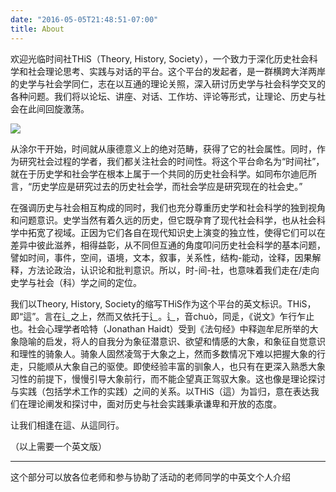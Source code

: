 ```yaml
---
date: "2016-05-05T21:48:51-07:00"
title: About
---
```


欢迎光临时间社THiS（Theory, History, Society），一个致力于深化历史社会科学和社会理论思考、实践与对话的平台。这个平台的发起者，是一群横跨大洋两岸的史学与社会学同仁，志在以互通的理论关照，深入研讨历史学与社会科学交叉的各种问题。我们将以论坛、讲座、对话、工作坊、评论等形式，让理论、历史与社会在此间回旋激荡。

![](/img/logo2.png)

从涂尔干开始，时间就从康德意义上的绝对范畴，获得了它的社会属性。同时，作为研究社会过程的学者，我们都关注社会的时间性。将这个平台命名为“时间社”，就在于历史学和社会学在根本上属于一个共同的历史社会科学。如同布尔迪厄所言，“历史学应是研究过去的历史社会学，而社会学应是研究现在的社会史。”
 
在强调历史与社会相互构成的同时，我们也充分尊重历史学和社会科学的独到视角和问题意识。史学当然有着久远的历史，但它既孕育了现代社会科学，也从社会科学中拓宽了视域。正因为它们各自在现代知识史上演变的独立性，使得它们可以在差异中彼此滋养，相得益彰，从不同但互通的角度叩问历史社会科学的基本问题，譬如时间，事件，空间，语境，文本，叙事，关系性，结构-能动，诠释，因果解释，方法论政治，认识论和批判意识。所以，时-间-社，也意味着我们走在/走向史学与社会（科）学之间的定位。

我们以Theory, History, Society的缩写THiS作为这个平台的英文标识。THiS，即“這”。言在辶之上，然而又依托于辶。辶，音chuò，同辵，《说文》乍行乍止也。社会心理学者哈特（Jonathan Haidt）受到《法句经》中释迦牟尼所举的大象隐喻的启发，将人的自我分为象征潜意识、欲望和情感的大象，和象征自觉意识和理性的骑象人。骑象人固然凌驾于大象之上，然而多数情况下难以把握大象的行走，只能顺从大象自己的驱使。即使经验丰富的驯象人，也只有在更深入熟悉大象习性的前提下，慢慢引导大象前行，而不能企望真正驾驭大象。这也像是理论探讨与实践（包括学术工作的实践）之间的关系。以THiS（這）为旨归，意在表达我们在理论阐发和探讨中，面对历史与社会实践秉承谦卑和开放的态度。
 
让我们相逢在這、从這同行。

（以上需要一个英文版）

-----------

这个部分可以放各位老师和参与协助了活动的老师同学的中英文个人介绍

